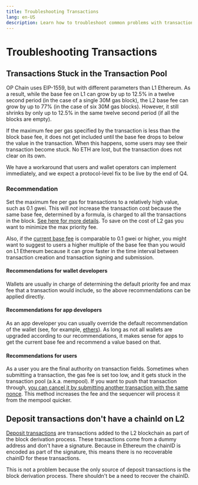 ```yaml
---
title: Troubleshooting Transactions
lang: en-US
description: Learn how to troubleshoot common problems with transactions.
---
```


# Troubleshooting Transactions

## Transactions Stuck in the Transaction Pool

OP Chain uses EIP-1559, but with different parameters than L1 Ethereum.
As a result, while the base fee on L1 can grow by up to 12.5% in a twelve second period (in the case of a single 30M gas block), the L2 base fee can grow by up to 77% (in the case of six 30M gas blocks).
However, it still shrinks by only up to 12.5% in the same twelve second period (if all the blocks are empty).

If the maximum fee per gas specified by the transaction is less than the block base fee, it does not get included until the base fee drops to below the value in the transaction.
When this happens, some users may see their transaction become stuck. 
No ETH are lost, but the transaction does not clear on its own. 

We have a workaround that users and wallet operators can implement immediately, and we expect a protocol-level fix to be live by the end of Q4.

### Recommendation

Set the maximum fee per gas for transactions to a relatively high value, such as 0.1 gwei. 
This will *not* increase the transaction cost because the same base fee, determined by a formula, is charged to all the transactions in the block. 
[See here for more details](/builders/cex-wallet-developers/wallet-support#base-fee).
To save on the cost of L2 gas you want to minimize the max priority fee.

Also, if the [current base fee](https://optimistic.grafana.net/public-dashboards/c84a5a9924fe4e14b270a42a8651ceb8?orgId=1&refresh=5m) is comparable to 0.1 gwei or higher, you might want to suggest to users a higher multiple of the base fee than you would on L1 Ethereum because it can grow faster in the time interval between transaction creation and transaction signing and submission. 

#### Recommendations for wallet developers

Wallets are usually in charge of determining the default priority fee and max fee that a transaction would include, so the above recommendations can be applied directly.


#### Recommendations for app developers

As an app developer you can usually override the default recommendation of the wallet
(see, for example, [ethers](https://github.com/ethers-io/ethers.js/blob/v5.7/packages/contracts/lib/index.d.ts#L10-L11)). 
As long as not all wallets are upgraded according to our recommendations, it makes sense for apps to get the current base fee and recommend a value based on that.


#### Recommendations for users

As a user you are the final authority on transaction fields. Sometimes when submitting a transaction, the gas fee is set too low, and it gets stuck in the transaction pool (a.k.a. mempool). If you want to push that transaction through, [you can cancel it by submitting another transaction with the same nonce](https://info.etherscan.com/how-to-cancel-ethereum-pending-transactions/). This method increases the fee and the sequencer will process it from the mempool quicker.

## Deposit transactions don't have a chainId on L2

  [Deposit transactions](https://specs.optimism.io/protocol/deposits.html#the-deposited-transaction-type) are transactions added to the L2 blockchain as part of the block derivation process.
  These transactions come from a dummy address and don't have a signature.
  Because in Ethereum the chainID is encoded as part of the signature, this means there is no recoverable chainID for these transactions.

  This is not a problem because the only source of deposit transactions is the block derivation process. 
  There shouldn't be a need to recover the chainID.
